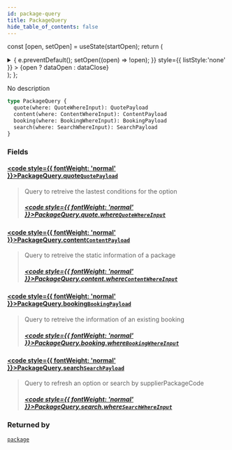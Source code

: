 ```yaml
---
id: package-query
title: PackageQuery
hide_table_of_contents: false
---
```






const [open, setOpen] = useState(startOpen);
return (
<details {...(open ? { open: true } : {})} className="details" style={{ border:'none', boxShadow:'none', background:'var(--ifm-background-color)' }}>
<summary
onClick={(e) => {
e.preventDefault();
setOpen((open) => !open);
}}
style={{ listStyle:'none' }} >
{open ? dataOpen : dataClose}
</summary>
{open && children}
</details>
);
};

No description

```graphql
type PackageQuery {
  quote(where: QuoteWhereInput): QuotePayload
  content(where: ContentWhereInput): ContentPayload
  booking(where: BookingWhereInput): BookingPayload
  search(where: SearchWhereInput): SearchPayload
}
```

### Fields

#### [<code style={{ fontWeight: 'normal' }}>PackageQuery.<b>quote</b></code>](#)<Bullet />[`QuotePayload`](/api/objects/quote-payload) <Badge class="badge badge--secondary" text="object"/>

> Query to retreive the lastest conditions for the option
>
> ##### [<code style={{ fontWeight: 'normal' }}>PackageQuery.quote.<b>where</b></code>](#)<Bullet />[`QuoteWhereInput`](/api/inputs/quote-where-input) <Badge class="badge badge--secondary" text="input"/>

#### [<code style={{ fontWeight: 'normal' }}>PackageQuery.<b>content</b></code>](#)<Bullet />[`ContentPayload`](/api/objects/content-payload) <Badge class="badge badge--secondary" text="object"/>

> Query to retreive the static information of a package
>
> ##### [<code style={{ fontWeight: 'normal' }}>PackageQuery.content.<b>where</b></code>](#)<Bullet />[`ContentWhereInput`](/api/inputs/content-where-input) <Badge class="badge badge--secondary" text="input"/>

#### [<code style={{ fontWeight: 'normal' }}>PackageQuery.<b>booking</b></code>](#)<Bullet />[`BookingPayload`](/api/objects/booking-payload) <Badge class="badge badge--secondary" text="object"/>

> Query to retreive the information of an existing booking
>
> ##### [<code style={{ fontWeight: 'normal' }}>PackageQuery.booking.<b>where</b></code>](#)<Bullet />[`BookingWhereInput`](/api/inputs/booking-where-input) <Badge class="badge badge--secondary" text="input"/>

#### [<code style={{ fontWeight: 'normal' }}>PackageQuery.<b>search</b></code>](#)<Bullet />[`SearchPayload`](/api/objects/search-payload) <Badge class="badge badge--secondary" text="object"/>

> Query to refresh an option or search by supplierPackageCode
>
> ##### [<code style={{ fontWeight: 'normal' }}>PackageQuery.search.<b>where</b></code>](#)<Bullet />[`SearchWhereInput`](/api/inputs/search-where-input) <Badge class="badge badge--secondary" text="input"/>

### Returned by

[`package`](/api/queries/package) <Badge class="badge badge--secondary" text="query"/>
